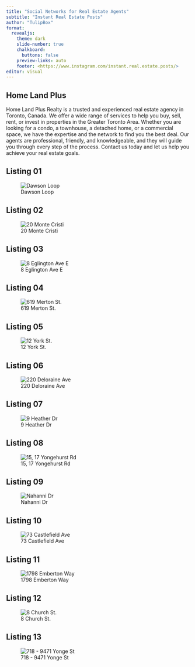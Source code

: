 ```yaml
---
title: "Social Networks for Real Estate Agents"
subtitle: "Instant Real Estate Posts"
author: "TulipBox"
format:
  revealjs: 
    theme: dark
    slide-number: true
    chalkboard: 
      buttons: false
    preview-links: auto
    footer: <https://www.instagram.com/instant.real.estate.posts/>
editor: visual
---
```


## Home Land Plus

Home Land Plus Realty is a trusted and experienced real estate agency in Toronto, Canada. We offer a wide range of services to help you buy, sell, rent, or invest in properties in the Greater Toronto Area. Whether you are looking for a condo, a townhouse, a detached home, or a commercial space, we have the expertise and the network to find you the best deal. Our agents are professional, friendly, and knowledgeable, and they will guide you through every step of the process. Contact us today and let us help you achieve your real estate goals.

## Listing 01

![Dawson Loop](images/hlpr/L01-01.jpg)

## Listing 02

![20 Monte Cristi](images/hlpr/L02-01.jpg)

## Listing 03

![8 Eglington Ave E](images/hlpr/L03-01.jpg)

## Listing 04

![619 Merton St.](images/hlpr/L04-01.jpg)

## Listing 05

![12 York St.](images/hlpr/L05-01.jpg)

## Listing 06

![220 Deloraine Ave](images/hlpr/L06-01.jpg)

## Listing 07

![9 Heather Dr](images/hlpr/L07-01.jpg)

## Listing 08

![15, 17 Yongehurst Rd](images/hlpr/L08-01.jpg)

## Listing 09

![Nahanni Dr](images/hlpr/L09-01.jpg)

## Listing 10

![73 Castlefield Ave](images/hlpr/L10-01.jpg)

## Listing 11

![1798 Emberton Way](images/hlpr/L11-01.jpg)

## Listing 12

![8 Church St.](images/hlpr/L12-01.jpg)

## Listing 13

![718 - 9471 Yonge St](images/hlpr/L13-01.jpg)

